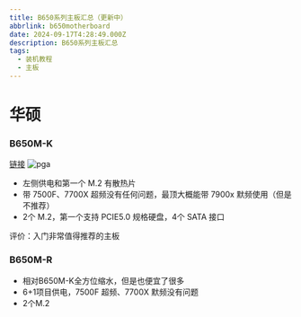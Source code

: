 ```yaml
---
title: B650系列主板汇总（更新中）
abbrlink: b650motherboard
date: 2024-09-17T4:28:49.000Z
description: B650系列主板汇总
tags:
  - 装机教程
  - 主板
---
```



# 华硕
### B650M-K
[链接](https://www.asus.com.cn/motherboards-components/motherboards/prime/prime-b650m-k/)
<Image src={asusb650mk} alt="pga" loading="asusb650mk" />
* 左侧供电和第一个 M.2 有散热片
* 带 7500F、7700X 超频没有任何问题，最顶大概能带 7900x 默频使用（但是不推荐）
* 2个 M.2，第一个支持 PCIE5.0 规格硬盘，4个 SATA 接口

评价：入门非常值得推荐的主板

### B650M-R
* 相对B650M-K全方位缩水，但是也便宜了很多
* 6+1项目供电，7500F 超频、7700X 默频没有问题
* 2个M.2